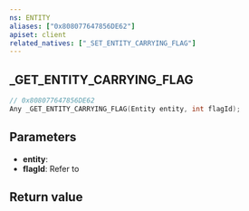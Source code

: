 ```yaml
---
ns: ENTITY
aliases: ["0x808077647856DE62"]
apiset: client
related_natives: ["_SET_ENTITY_CARRYING_FLAG"]
---
```

## _GET_ENTITY_CARRYING_FLAG

```c
// 0x808077647856DE62
Any _GET_ENTITY_CARRYING_FLAG(Entity entity, int flagId);
```

## Parameters
* **entity**:
* **flagId**: Refer to <EmbeddedEnum type="CCarryingFlags__Flags" />

## Return value
